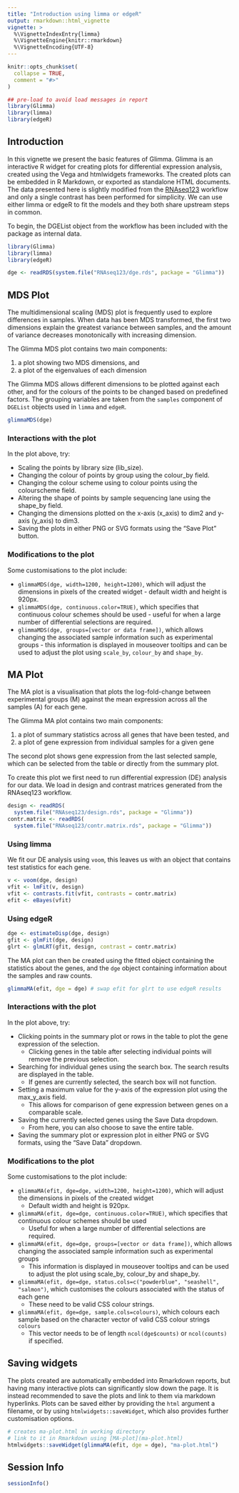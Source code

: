 ```yaml
---
title: "Introduction using limma or edgeR"
output: rmarkdown::html_vignette
vignette: >
  %\VignetteIndexEntry{limma}
  %\VignetteEngine{knitr::rmarkdown}
  %\VignetteEncoding{UTF-8}
---
```


```r
knitr::opts_chunk$set(
  collapse = TRUE,
  comment = "#>"
)

## pre-load to avoid load messages in report
library(Glimma)
library(limma)
library(edgeR)
```

## Introduction

In this vignette we present the basic features of Glimma. 
Glimma is an interactive R widget for creating plots for differential expression analysis, created using the Vega and htmlwidgets frameworks. The created plots can be embedded in R Markdown, or exported as standalone HTML documents.
The data presented here is slightly modified from the [RNAseq123](https://bioconductor.org/packages/release/workflows/html/RNAseq123.html) workflow and only a single contrast has been performed for simplicity. We can use either limma or edgeR to fit the models and they both share upstream steps in common.

To begin, the DGEList object from the workflow has been included with the package as internal data.

```r
library(Glimma)
library(limma)
library(edgeR)

dge <- readRDS(system.file("RNAseq123/dge.rds", package = "Glimma"))
```

## MDS Plot

The multidimensional scaling (MDS) plot is frequently used to explore differences in samples. When data has been MDS transformed, the first two dimensions explain the greatest variance between samples, and the amount of variance decreases monotonically with increasing dimension.

The Glimma MDS plot contains two main components:

1. a plot showing two MDS dimensions, and
2. a plot of the eigenvalues of each dimension

The Glimma MDS allows different dimensions to be plotted against each other, and for the colours of the points to be changed based on predefined factors. The grouping variables are taken from the `samples` component of `DGEList` objects used in `limma` and `edgeR`.

```r
glimmaMDS(dge)
```

### Interactions with the plot
In the plot above, try:

+ Scaling the points by library size (lib_size).
+ Changing the colour of points by group using the colour_by field.
+ Changing the colour scheme using to colour points using the colourscheme field.
+ Altering the shape of points by sample sequencing lane using the shape_by field.
+ Changing the dimensions plotted on the x-axis (x_axis) to dim2 and y-axis (y_axis) to dim3.
+ Saving the plots in either PNG or SVG formats using the "Save Plot" button.

### Modifications to the plot
Some customisations to the plot include:

+ `glimmaMDS(dge, width=1200, height=1200)`, which will adjust the dimensions in pixels of the created widget - default width and height is 920px.
+ `glimmaMDS(dge, continuous.color=TRUE)`, which specifies that continuous colour schemes should be used - useful for when a large number of differential selections are required.
+ `glimmaMDS(dge, groups=[vector or data frame])`, which allows changing the associated sample information such as experimental groups - this information is displayed in mouseover tooltips and can be used to adjust the plot using `scale_by`, `colour_by` and `shape_by`.


## MA Plot

The MA plot is a visualisation that plots the log-fold-change between experimental groups (M) against the mean expression across all the samples (A) for each gene.

The Glimma MA plot contains two main components:

1. a plot of summary statistics across all genes that have been tested, and
2. a plot of gene expression from individual samples for a given gene

The second plot shows gene expression from the last selected sample, which can be selected from the table or directly from the summary plot.

To create this plot we first need to run differential expression (DE) analysis for our data. We load in design and contrast matrices generated from the RNAseq123 workflow.

```r
design <- readRDS(
  system.file("RNAseq123/design.rds", package = "Glimma"))
contr.matrix <- readRDS(
  system.file("RNAseq123/contr.matrix.rds", package = "Glimma"))
```

### Using limma

We fit our DE analysis using `voom`, this leaves us with an object that contains test statistics for each gene.

```r
v <- voom(dge, design)
vfit <- lmFit(v, design)
vfit <- contrasts.fit(vfit, contrasts = contr.matrix)
efit <- eBayes(vfit)
```

### Using edgeR

```r
dge <- estimateDisp(dge, design)
gfit <- glmFit(dge, design)
glrt <- glmLRT(gfit, design, contrast = contr.matrix)
```

The MA plot can then be created using the fitted object containing the statistics about the genes, and the `dge` object containing information about the samples and raw counts.

```r
glimmaMA(efit, dge = dge) # swap efit for glrt to use edgeR results
```

### Interactions with the plot
In the plot above, try:

+ Clicking points in the summary plot or rows in the table to plot the gene expression of the selection.
    + Clicking genes in the table after selecting individual points will remove the previous selection.
+ Searching for individual genes using the search box. The search results are displayed in the table.
    + If genes are currently selected, the search box will not function.
+ Setting a maximum value for the y-axis of the expression plot using the max_y_axis field. 
    + This allows for comparison of gene expression between genes on a comparable scale.
+ Saving the currently selected genes using the Save Data dropdown. 
    + From here, you can also choose to save the entire table.
+ Saving the summary plot or expression plot in either PNG or SVG formats, using the "Save Data" dropdown.

### Modifications to the plot
Some customisations to the plot include:

+ `glimmaMA(efit, dge=dge, width=1200, height=1200)`, which will adjust the dimensions in pixels of the created widget
    + Default width and height is 920px.
+ `glimmaMA(efit, dge=dge, continuous.color=TRUE)`, which specifies that continuous colour schemes should be used
    + Useful for when a large number of differential selections are required.
+ `glimmaMA(efit, dge=dge, groups=[vector or data frame])`, which allows changing the associated sample information such as experimental groups
    + This information is displayed in mouseover tooltips and can be used to adjust the plot using scale_by, colour_by and shape_by.
+ `glimmaMA(efit, dge=dge, status.cols=c("powderblue", "seashell", "salmon")`, which customises the colours associated with the status of each gene
    + These need to be valid CSS colour strings.
+ `glimmaMA(efit, dge=dge, sample.cols=colours)`, which colours each sample based on the character vector of valid CSS colour strings `colours`
    + This vector needs to be of length `ncol(dge$counts)` or `ncol(counts)` if specified.

## Saving widgets

The plots created are automatically embedded into Rmarkdown reports, but having many interactive plots can significantly slow down the page. It is instead recommended to save the plots and link to them via markdown hyperlinks. Plots can be saved either by providing the `html` argument a filename, or by using `htmlwidgets::saveWidget`, which also provides further customisation options.

```r
# creates ma-plot.html in working directory
# link to it in Rmarkdown using [MA-plot](ma-plot.html)
htmlwidgets::saveWidget(glimmaMA(efit, dge = dge), "ma-plot.html")
```

## Session Info

```r
sessionInfo()
```
